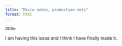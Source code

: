 ```yaml
---
title: "Micro notes, production sets"
format: html
---
```


#title 

I am having this issue and I think I have finally made it.